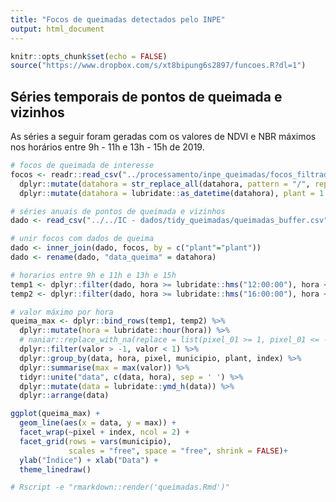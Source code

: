 ```yaml
---
title: "Focos de queimadas detectados pelo INPE"
output: html_document
---
```


```r
knitr::opts_chunk$set(echo = FALSE)
source("https://www.dropbox.com/s/xt8bipung6s2897/funcoes.R?dl=1")
```

## Séries temporais de pontos de queimada e vizinhos

As séries a seguir foram geradas com os valores de NDVI e NBR máximos nos horários entre 9h - 11h e 13h - 15h de 2019.

```r
# focos de queimada de interesse
focos <- readr::read_csv("../processamento/inpe_queimadas/focos_filtrados.csv") %>% 
  dplyr::mutate(datahora = str_replace_all(datahora, pattern = "/", replacement = "-")) %>% 
  dplyr::mutate(datahora = lubridate::as_datetime(datahora), plant = 1:16)

# séries anuais de pontos de queimada e vizinhos
dado <- read_csv("../../IC - dados/tidy_queimadas/queimadas_buffer.csv")

# unir focos com dados de queima
dado <- inner_join(dado, focos, by = c("plant"="plant"))
dado <- rename(dado, "data_queima" = datahora)

# horarios entre 9h e 11h e 13h e 15h
temp1 <- dplyr::filter(dado, hora >= lubridate::hms("12:00:00"), hora <= lubridate::hms("14:00:00"))
temp2 <- dplyr::filter(dado, hora >= lubridate::hms("16:00:00"), hora <= lubridate::hms("18:00:00"))

# valor máximo por hora
queima_max <- dplyr::bind_rows(temp1, temp2) %>% 
  dplyr::mutate(hora = lubridate::hour(hora)) %>%
  # naniar::replace_with_na(replace = list(pixel_01 >= 1, pixel_01 <= -1)) %>% # trocar valores fora de (-1, 1)
  dplyr::filter(valor > -1, valor < 1) %>% 
  dplyr::group_by(data, hora, pixel, municipio, plant, index) %>% 
  dplyr::summarise(max = max(valor)) %>% 
  tidyr::unite("data", c(data, hora), sep = ' ') %>% 
  dplyr::mutate(data = lubridate::ymd_h(data)) %>% 
  dplyr::arrange(data)

```

```r
ggplot(queima_max) + 
  geom_line(aes(x = data, y = max)) + 
  facet_wrap(~pixel + index, ncol = 2) +
  facet_grid(rows = vars(municipio), 
             scales = "free", space = "free", shrink = FALSE)+
  ylab("Índice") + xlab("Data") + 
  theme_linedraw()

# Rscript -e "rmarkdown::render('queimadas.Rmd')"
```

